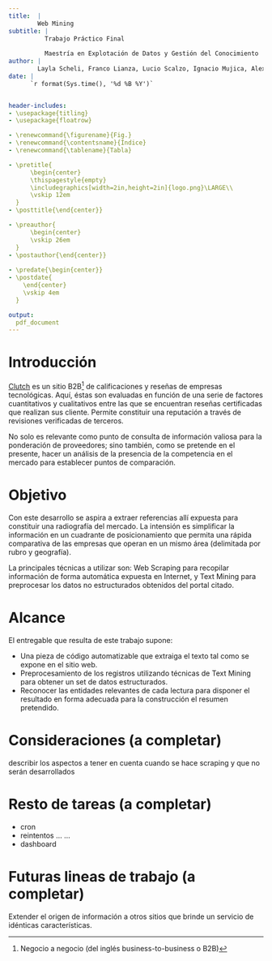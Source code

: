 ```yaml
---
title:  | 
        Web Mining
subtitle: |
          Trabajo Práctico Final
      
          Maestría en Explotación de Datos y Gestión del Conocimiento
author: |
        Layla Scheli, Franco Lianza, Lucio Scalzo, Ignacio Mujica, Alexis Walker
date: |
      `r format(Sys.time(), '%d %B %Y')`


header-includes:
- \usepackage{titling}
- \usepackage{floatrow}

- \renewcommand{\figurename}{Fig.}
- \renewcommand{\contentsname}{Índice}
- \renewcommand{\tablename}{Tabla}

- \pretitle{
      \begin{center}
      \thispagestyle{empty}
      \includegraphics[width=2in,height=2in]{logo.png}\LARGE\\
      \vskip 12em
  }
- \posttitle{\end{center}}

- \preauthor{
      \begin{center}
      \vskip 26em
  }
- \postauthor{\end{center}}
  
- \predate{\begin{center}}
- \postdate{
    \end{center}
    \vskip 4em
  }

output: 
  pdf_document
---
```

\thispagestyle{empty}
\newpage

\thispagestyle{empty}
\newpage

\thispagestyle{empty}
\setcounter{tocdepth}{4}
\tableofcontents
\newpage

# Introducción

[Clutch](https://clutch.co/) es un sitio B2B[^1] de calificaciones y reseñas de empresas tecnológicas. Aquí, éstas son evaluadas en función de una serie de factores cuantitativos y cualitativos entre las que se encuentran reseñas certificadas que realizan sus cliente. Permite constituir una reputación a través de revisiones verificadas de terceros.

No solo es relevante como punto de consulta de información valiosa para la ponderación de proveedores; sino también, como se pretende en el presente, hacer un análisis de la presencia de la competencia en el mercado para establecer puntos de comparación.

[^1]: Negocio a negocio (del inglés business-to-business o B2B)

# Objetivo

Con este desarrollo se aspira a extraer referencias allí expuesta para constituir una radiografía del mercado. La intensión es simplificar la información en un cuadrante de posicionamiento que permita una rápida comparativa de las empresas que operan en un mismo área (delimitada por rubro y geografía).

La principales técnicas a utilizar son: Web Scraping para recopilar información de forma automática expuesta en Internet, y Text Mining para preprocesar los datos no estructurados obtenidos del portal citado.

# Alcance

El entregable que resulta de este trabajo supone:

- Una pieza de código automatizable que extraiga el texto tal como se expone en el sitio web.
- Preprocesamiento de los registros utilizando técnicas de Text Mining para obtener un set de datos estructurados.
- Reconocer las entidades relevantes de cada lectura para disponer el resultado en forma adecuada para la construcción el resumen pretendido. 

# Consideraciones (a completar)

describir los aspectos a tener en cuenta cuando se hace scraping y que no serán desarrollados

# Resto de tareas (a completar) 

- cron
- reintentos
...
...
- dashboard

# Futuras lineas de trabajo (a completar)

Extender el origen de información a otros sitios que brinde un servicio de idénticas características.